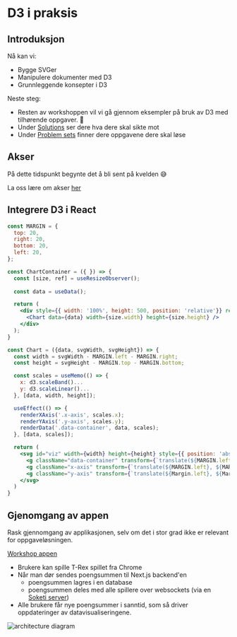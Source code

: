 
<div className="slide">

# D3 i praksis

## Introduksjon

Nå kan vi:
- Bygge SVGer
- Manipulere dokumenter med D3
- Grunnleggende konsepter i D3

Neste steg:
- Resten av workshoppen vil vi gå gjennom eksempler på bruk av D3 med tilhørende oppgaver. 🙌
- Under [Solutions](../solutions/top-10) ser dere hva dere skal sikte mot
- Under [Problem sets](../problems/top-10) finner dere oppgavene dere skal løse

</div>

<div className="slide">

## Akser

På dette tidspunkt begynte det å bli sent på kvelden 😅

La oss lære om akser [her](https://www.d3indepth.com/axes/)

</div>


<div className="slide">

## Integrere D3 i React

```jsx
const MARGIN = {
  top: 20,
  right: 20,
  bottom: 20,
  left: 20,
};

const ChartContainer = ({ }) => {
  const [size, ref] = useResizeObserver();
  
  const data = useData();

  return (
    <div style={{ width: '100%', height: 500, position: 'relative'}} ref={ref}>
      <Chart data={data} width={size.width} height={size.height} />
    </div>
  );
}

const Chart = ({data, svgWidth, svgHeight}) => {
  const width = svgWidth - MARGIN.left - MARGIN.right;
  const height = svgHeight - MARGIN.top - MARGIN.bottom;

  const scales = useMemo(() => {
    x: d3.scaleBand()...
    y: d3.scaleLinear()...
  }, [data, width, height]);

  useEffect(() => {
    renderXAxis('.x-axis', scales.x);
    renderYAxis('.y-axis', scales.y);
    renderData('.data-container', data, scales);
  }, [data, scales]);

  return (
    <svg id="viz" width={width} height={height} style={{ position: 'absolute' }}>
      <g className="data-container" transform={`translate(${MARGIN.left}, ${Margin.right})`}>
      <g className="x-axis" transform={`translate(${MARGIN.left}, ${MARGIN.top + height})`}></g>
      <g className="y-axis" transform={`translate(${Margin.left}, ${Margin.top})`}></g>
    </svg>
  )
}
```
</div>


<div className="slide">

## Gjenomgang av appen

Rask gjennomgang av applikasjonen, selv om det i stor grad ikke er relevant for oppgaveløsningen.

[Workshop appen](https://d3-workshop.vercel.app/)

- Brukere kan spille T-Rex spillet fra Chrome
- Når man dør sendes poengsummen til Next.js backend'en
  - poengsummen lagres i en database
  - poengsummen deles med alle spillere over websockets (via en [Soketi server](https://github.com/soketi/soketi))
- Alle brukere får nye poengsummer i sanntid, som så driver oppdateringer av datavisualiseringene.

<Image src={architectureOverview} alt="architecture diagram" />



</div>
